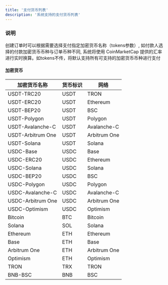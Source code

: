 ```yaml
---
title: '支付货币列表'
description: '系统支持的支付货币列表'
---
```


### 说明

创建订单时可以根据需要选择支付指定加密货币名称（tokens参数）, 如付款人选择的付款加密货币币种与订单币种不同, 系统将使用 CoinMarketCap 提供的汇率进行实时换算。如tokens不传，将默认支持所有可支持的加密货币币种进行支付

#### 加密货币
| 加密货币名称   | 货币标识       | 网络      |
|--------------|--------------|-----------|
| USDT-TRC20   | USDT         | TRON      |
| USDT-ERC20   | USDT         | Ethereum  |
| USDT-BEP20   | USDT         | BSC       |
| USDT-Polygon | USDT         | Polygon   |
| USDT-Avalanche-C| USDT         | Avalanche-C  |
| USDT-Arbitrum One| USDT         | Arbitrum One  |
| USDT-Solana   | USDT         | Solana       |
| USDC-Base   | USDC         | Base       |
| USDC-ERC20   | USDC         | Ethereum  |
| USDC-Solana  | USDC         | Solana    |
| USDC-BEP20   | USDC         | BSC       |
| USDC-Polygon | USDC         | Polygon   |
| USDC-Avalanche-C| USDC         | Avalanche-C  |
| USDC-Arbitrum One| USDC         | Arbitrum One  |
| USDC-Optimism| USDC         | Optimism  |
| Bitcoin          | BTC          | Bitcoin   |
| Solana          | SOL          | Solana    |
| Ethereum | ETH          | Ethereum  |
| Base     | ETH          | Base      |
| Arbitrum One | ETH          | Arbitrum One  |
| Optimism | ETH          | Optimism  |
| TRON          | TRX          | TRON      |
| BNB-BSC          | BNB          | BSC       |